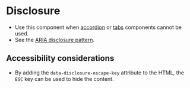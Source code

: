 
# Disclosure
- Use this component when [accordion](/story/components-accordion--accordion) or [tabs](/story/components-tabs--tabs) components cannot be used.
- See the [ARIA disclosure pattern](https://www.w3.org/WAI/ARIA/apg/patterns/disclosure/).

## Accessibility considerations
- By adding the `data-disclosure-escape-key` attribute to the HTML, the `ESC` key can be used to hide the content.

<Preview>
    <Story id="components-disclosure--disclosure" />
</Preview>
